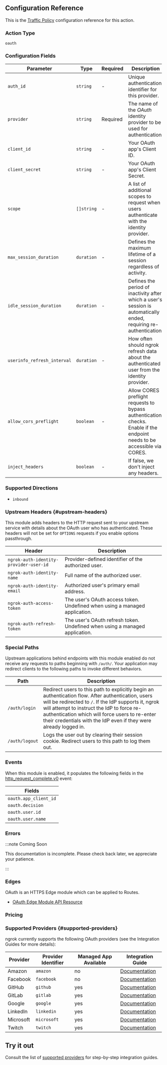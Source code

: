 ## Configuration Reference

This is the [Traffic Policy](/docs/http/traffic-policy/) configuration
reference for this action.

### Action Type

`oauth`

### Configuration Fields

| Parameter                   | Type       | Required  | Description                                                                                                              |
| --------------------------- | ---------- | --------- | ------------------------------------------------------------------------------------------------------------------------ |
| `auth_id`                   | `string`   | -         | Unique authentication identifier for this provider.                                                                      |
| `provider`                  | `string`   | Required  | The name of the *OAuth* identity provider to be used for authentication.                                                 |
| `client_id`                 | `string`   | -         | Your OAuth app's Client ID.                                                                                              |
| `client_secret`             | `string`   | -         | Your OAuth app's Client Secret.                                                                                          |
| `scope`                     | `[]string` | -         | A list of additional scopes to request when users authenticate with the identity provider.                               |
| `max_session_duration`      | `duration` | -         | Defines the maximum lifetime of a session regardless of activity.                                                        |
| `idle_session_duration`     | `duration` | -         | Defines the period of inactivity after which a user's session is automatically ended, requiring re-authentication.       |
| `userinfo_refresh_interval` | `duration` | -         | How often should ngrok refresh data about the authenticated user from the identity provider.                             |
| `allow_cors_preflight`      | `boolean`  | -         | Allow CORES preflight requests to bypass authentication checks. Enable if the endpoint needs to be accessible via CORES. |
| `inject_headers`            | `boolean`  | -         | If false, we don't inject any headers.                                                                                   |

### Supported Directions

- `inbound`

### Upstream Headers {#upstream-headers}

This module adds headers to the HTTP request sent to your upstream service with
details about the OAuth user who has authenticated. These headers will not be
set for `OPTIONS` requests if you enable options passthrough.

| Header                                 | Description                                                                 |
| -------------------------------------- | --------------------------------------------------------------------------- |
| `ngrok-auth-identity-provider-user-id` | Provider-defined identifier of the authorized user.                         |
| `ngrok-auth-identity-name`             | Full name of the authorized user.                                           |
| `ngrok-auth-identity-email`            | Authorized user's primary email address.                                    |
| `ngrok-auth-access-token`              | The user's OAuth access token. Undefined when using a managed application.  |
| `ngrok-auth-refresh-token`             | The user's OAuth refresh token. Undefined when using a managed application. |

### Special Paths

Upstream applications behind endpoints with this module enabled do not receive
any requests to paths beginning with `/auth/`. Your application may redirect
clients to the following paths to invoke different behaviors.

| Path           | Description                                                                                                                                                                                                                                                                                                                    |
| -------------- | ------------------------------------------------------------------------------------------------------------------------------------------------------------------------------------------------------------------------------------------------------------------------------------------------------------------------------ |
| `/auth/login`  | Redirect users to this path to explicitly begin an authentication flow. After authentication, users will be redirected to `/`. If the IdP supports it, ngrok will attempt to instruct the IdP to force re-authentication which will force users to re-enter their credentials with the IdP even if they were already logged in. |
| `/auth/logout` | Logs the user out by clearing their session cookie. Redirect users to this path to log them out.                                                                                                                                                                                                                               |

### Events

When this module is enabled, it populates the following fields in the
[http_request_complete.v0](/obs/reference/#http-request-complete) event:

| Fields                |
| --------------------- |
| `oauth.app_client_id` |
| `oauth.decision`      |
| `oauth.user.id`       |
| `oauth.user.name`     |

### Errors

:::note Coming Soon

This documentation is incomplete. Please check back later, we appreciate your
patience.

:::

### Edges

OAuth is an HTTPS Edge module which can be applied to Routes.

- [OAuth Edge Module API Resource](/api/resources/edge-route-o-auth-module/)

### Pricing

### Supported Providers {#supported-providers}

ngrok currently supports the following OAuth providers (see the Integration Guides for more details):

| Provider  | Provider Identifier | Managed App Available | Integration Guide                                    |
| --------- | ------------------- | --------------------- | ---------------------------------------------------- |
| Amazon    | `amazon`            | no                    | [Documentation](/docs/integrations/amazon/oauth/)    |
| Facebook  | `facebook`          | no                    | [Documentation](/docs/integrations/facebook/oauth/)  |
| GitHub    | `github`            | yes                   | [Documentation](/docs/integrations/github/oauth/)    |
| GitLab    | `gitlab`            | yes                   | [Documentation](/docs/integrations/gitlab/oauth/)    |
| Google    | `google`            | yes                   | [Documentation](/docs/integrations/google/oauth/)    |
| LinkedIn  | `linkedin`          | yes                   | [Documentation](/docs/integrations/linkedin/oauth/)  |
| Microsoft | `microsoft`         | yes                   | [Documentation](/docs/integrations/microsoft/oauth/) |
| Twitch    | `twitch`            | yes                   | [Documentation](/docs/integrations/twitch/oauth/)    |

## Try it out

Consult the list of [supported providers](#supported-providers) for
step-by-step integration guides.

